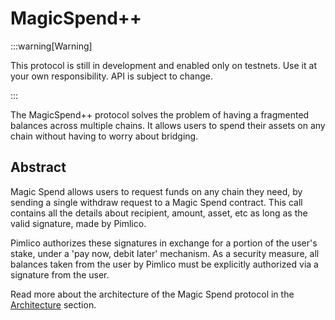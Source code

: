 # MagicSpend++

:::warning[Warning]

This protocol is still in development and enabled only on testnets. Use it at your own responsibility. API is subject to change.

:::

The MagicSpend++ protocol solves the problem of having a fragmented balances across multiple chains. It allows users to spend their assets on any chain without having to worry about bridging.

## Abstract

Magic Spend allows users to request funds on any chain they need, by sending a single withdraw request to a Magic Spend contract. This call contains all the details about recipient, amount, asset, etc as long as the valid signature, made by Pimlico.

Pimlico authorizes these signatures in exchange for a portion of the user's stake, under a 'pay now, debit later' mechanism. As a security measure, all balances taken from the user by Pimlico must be explicitly authorized via a signature from the user.

Read more about the architecture of the Magic Spend protocol in the [Architecture](/infra/magic-spend/architecture) section.